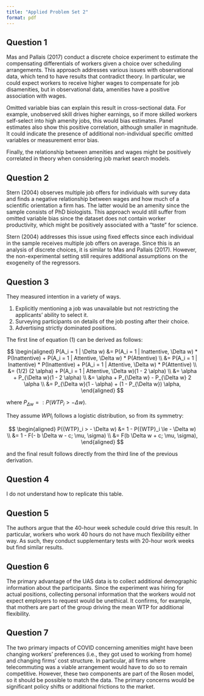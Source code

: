 ```yaml
---
title: "Applied Problem Set 2"
format: pdf
---
```


## Question 1

Mas and Pallais (2017) conduct a discrete choice experiment to estimate the compensating differentials of workers given a choice over scheduling arrangements. This approach addresses various issues with observational data, which tend to have results that contradict theory. In particular, we could expect workers to receive higher wages to compensate for job disamenities, but in observational data, amenities have a positive association with wages.

Omitted variable bias can explain this result in cross-sectional data. For example, unobserved skill drives higher earnings, so if more skilled workers self-select into high amenity jobs, this would bias estimates. Panel estimates also show this positive correlation, although smaller in magnitude. It could indicate the presence of additional non-individual specific omitted variables or measurement error bias.

Finally, the relationship between amenities and wages might be positively correlated in theory when considering job market search models.

## Question 2

Stern (2004) observes multiple job offers for individuals with survey data and finds a negative relationship between wages and how much of a scientific orientation a firm has. The latter would be an amenity since the sample consists of PhD biologists. This approach would still suffer from omitted variable bias since the dataset does not contain worker productivity, which might be positively associated with a "taste" for science.

Stern (2004) addresses this issue using fixed effects since each individual in the sample receives multiple job offers on average. Since this is an analysis of discrete choices, it is similar to Mas and Pallais (2017). However, the non-experimental setting still requires additional assumptions on the exogeneity of the regressors.

## Question 3

They measured intention in a variety of ways.

1. Explicitly mentioning a job was unavailable but not restricting the applicants' ability to select it.
2. Surveying participants on details of the job posting after their choice.
3. Advertising strictly dominated positions.

The first line of equation (1) can be derived as follows:

$$
\begin{aligned}
P(A_i = 1 | \Delta w) &= P(A_i = 1 | Inattentive, \Delta w) * P(Inattentive) + P(A_i = 1 | Attentive, \Delta w) * P(Attentive) \\
&= P(A_i = 1 | Inattentive) * P(Inattentive) + P(A_i = 1 | Attentive, \Delta w) * P(Attentive) \\
&= (1/2) (2 \alpha) + P(A_i = 1 | Attentive, \Delta w)(1 - 2 \alpha) \\
&= \alpha + P_{\Delta w}(1 - 2 \alpha) \\
&= \alpha + P_{\Delta w} - P_{\Delta w} 2 \alpha \\
&= P_{\Delta w}(1 - \alpha) + (1 - P_{\Delta w}) \alpha,
\end{aligned}
$$

where $P_{\Delta w} =: P({WTP}_i > - {\Delta w})$.

They assume ${WPI}_i$ follows a logistic distribution, so from its symmetry:

$$
\begin{aligned}
P({WTP}_i > - \Delta w) &= 1 - P({WTP}_i \le - \Delta w) \\
&= 1 - F(- b \Delta w - c; \mu, \sigma) \\
&= F(b \Delta w + c; \mu, \sigma),
\end{aligned}
$$

and the final result follows directly from the third line of the previous derivation.

## Question 4

I do not understand how to replicate this table.

## Question 5

The authors argue that the 40-hour week schedule could drive this result. In particular, workers who work 40 hours do not have much flexibility either way. As such, they conduct supplementary tests with 20-hour work weeks but find similar results.

## Question 6

The primary advantage of the UAS data is to collect additional demographic information about the participants. Since the experiment was hiring for actual positions, collecting personal information that the workers would not expect employers to request would be unethical. It confirms, for example, that mothers are part of the group driving the mean WTP for additional flexibility.

## Question 7

The two primary impacts of COVID concerning amenities might have been changing workers' preferences (i.e., they got used to working from home) and changing firms' cost structure. In particular, all firms where telecommuting was a viable arrangement would have to do so to remain competitive. However, these two components are part of the Rosen model, so it should be possible to match the data. The primary concerns would be significant policy shifts or additional frictions to the market.
